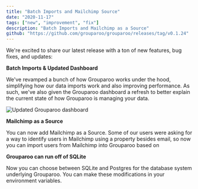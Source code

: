 ```yaml
---
title: "Batch Imports and Mailchimp Source"
date: "2020-11-17"
tags: ["new", "improvement", "fix"]
description: "Batch Imports and Mailchimp as a Source"
github: "https://github.com/grouparoo/grouparoo/releases/tag/v0.1.24"
---
```


We're excited to share our latest release with a ton of new features, bug fixes, and updates:

**Batch Imports & Updated Dashboard**

We've revamped a bunch of how Grouparoo works under the hood, simplifying how our data imports work and also improving performance. As such, we've also given the Grouparoo dashboard a refresh to better explain the current state of how Grouparoo is managing your data.

<Image
  src="releases/2020-11-17-dashboard.png"
  alt="Updated Grouparoo dashboard"
  width={600}
  height={300}
/>

**Mailchimp as a Source**

You can now add Mailchimp as a Source. Some of our users were asking for a way to identify users in Mailchimp using a property besides email, so now you can import users from Mailchimp into Grouparoo based on

**Grouparoo can run off of SQLite**

Now you can choose between SQLite and Postgres for the database system underlying Grouparoo. You can make these modifications in your environment variables.
